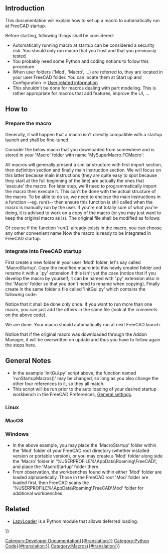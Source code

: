 <languages/>

==Introduction==

{{TOCright}}

This documentation will explain how to set up a macro to automatically run at FreeCAD startup.

Before starting, following things shall be considered:
* Automatically running macro at startup can be considered a security risk. You should only run macro that you trust and that you previously tested
* You probably need some Python and coding notions to follow this procedure
* When user folders ('Mod', 'Macro', ...) are referred to, they are located in your user FreeCAD folder. You can locate them at Start up and Configuration → [[Start up and Configuration#User related information|User related information]]
* This shouldn't be done for macros dealing with part modeling. This is rather appropriate for macros that add features, improve the UI, ...

==How to==

===Prepare the macro===

Generally, it will happen that a macro isn't directly compatible with a startup launch and shall be fine-tuned

Consider the below macro that you downloaded from somewhere and is stored in your 'Macro' folder with name 'MySuperMacro.FCMacro':

{{Code|code=
## Import section ##
from PySide import QtGui

## Definition section (classes, functions, ...)
class MyMsgBox(QtGui.QMessageBox):

    def __init__(self):
        super(MyMsgBox, self).information(None, "MyTitle", "MyText")

## Main instruction section
MyMsgBox()
}}

All macros will generally present a similar structure with first import section, then definition section and finally main instruction section. We will focus on this latter because main instructions (they are quite easy to spot because they start at the full beginning of the line) are actually the ones that 'execute' the macro. For later step, we'll need to programmatically import the macro then execute it. This can't be done with the actual structure of the macro. To be able to do so, we need to enclose the main instructions in a function --eg. run()-- then ensure this function is still called when the macro is manually run by the user. If you're not totally sure of what you're doing, it is advised to work on a copy of the macro (or you may just want to keep the original macro as is). The original file shall be modified as follows:

{{Code|code=
from PySide import QtGui
## The 2 below lines shall be added if not already present to ensure FreeCAD modules are imported
import FreeCAD as App
import FreeCADGui as Gui

class MyMsgBox(QtGui.QMessageBox):

    def __init__(self):
        super(MyMsgBox, self).information(None, "MyTitle", "MyText")

## Enclose the main instructions in a function
def run():
    MyMsgBox()

## Ensure main instructions are still called in case of manual run
if __name__ == '__main__':
    run()
}}

Of course if the function 'run()' already exists in the macro, you can choose any other convenient name
Now the macro is ready to be integrated in FreeCAD startup.

===Integrate into FreeCAD startup===

First create a new folder in your user 'Mod' folder, let's say called 'MacroStartup'. Copy the modified macro into this newly created folder and rename it with a '.py' extension if this isn't yet the case (notice that if you develop the macro by yourself, it can be named with '.py' extension also in the 'Macro' folder so that you don't need to rename when copying). Finally create in the same folder a file called 'InitGui.py' which contains the following code:

{{Code|code=
def runStartupMacros(name):
    # Do not run when NoneWorkbench is activated because UI isn't yet completely there
    if name != "NoneWorkbench":
        # Run macro only once by disconnecting the signal at first call
        FreeCADGui.getMainWindow().workbenchActivated.disconnect(runStartupMacros)

        # Following 2 lines shall be duplicated for each macro to run
        import MySuperMacro
        MySuperMacro.run()

        # Eg. if a second macro shall be launched at startup
        # import MyWonderfulMacro
        # MyWonderfulMacro.run()

# The following 2 lines are important because InitGui.py files are passed to the exec() function...
# ...and the runMacro wouldn't be visible outside. So explicitly add it to __main__
import __main__
__main__.runStartupMacros = runStartupMacros

# Connect the function that runs the macro to the appropriate signal
FreeCADGui.getMainWindow().workbenchActivated.connect(runStartupMacros)
}}

Notice that it shall be done only once. If you want to run more than one macro, you can just add the others in the same file (look at the comments on the above code).

We are done. Your macro should automatically run at next FreeCAD launch.

Notice that if the original macro was downloaded through the Addon Manager, it will be overwritten on update and thus you have to follow again the steps here.

==General Notes==

* In the example 'InitGui.py' script above, the function named 'runStartupMacros()' may be changed, so long as you also change the other four references to it, so they all match.
* This script will be run prior to the auto loading of your desired startup workbench in the FreeCAD Preferences, [[Preferences_Editor#General_settings|General settings]].

===Linux===

===MacOS===

===Windows===

* In the above example, you may place the 'MacroStartup' folder within the 'Mod' folder of your FreeCAD root directory (whether installed version or portable version), or you may create a 'Mod' folder along side the 'Macro' folder in '%USERPROFILE%\AppData\Roaming\FreeCAD\', and place the 'MacroStartup' folder there.
* From observation, the workbenches found within either 'Mod' folder are loaded alphabetically. Those in the FreeCAD root 'Mod' folder are loaded first, then FreeCAD scans the '%USERPROFILE%\AppData\Roaming\FreeCAD\Mod' folder for additional workbenches.

== Related ==

* [[Extra_python_modules#LazyLoader|LazyLoader]] is a Python module that allows deferred loading.


{{Powerdocnavi{{#translation:}}}}
[[Category:Developer Documentation{{#translation:}}]]
[[Category:Python Code{{#translation:}}]]
[[Category:Macros{{#translation:}}]]